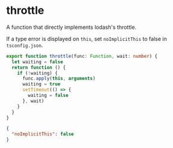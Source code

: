 
<BackTop />

# throttle

A function that directly implements lodash's throttle.

If a type error is displayed on `this`, set `noImplicitThis` to false in `tsconfig.json`.

```ts filename="services/utils/index.ts"
export function throttle(func: Function, wait: number) {
  let waiting = false
  return function () {
    if (!waiting) {
      func.apply(this, arguments)
      waiting = true
      setTimeout(() => {
        waiting = false
      }, wait)
    }
  }
}
```

```json filename="tsconfig.json"
{
  "noImplicitThis": false
}
```

<Comment />
